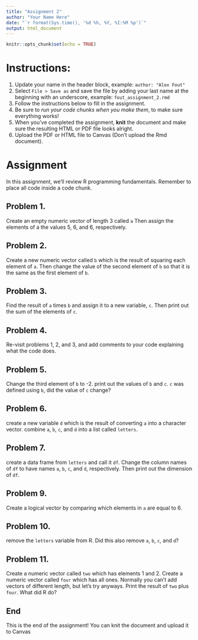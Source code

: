 ```yaml
---
title: "Assignment 2"
author: "Your Name Here"
date: "`r format(Sys.time(), '%d %h, %Y, %I:%M %p')`"
output: html_document
---
```


```r
knitr::opts_chunk$set(echo = TRUE)
```

# Instructions:

1. Update your name in the header block, example: `author: "Alex Fout" `
1. Select `File > Save as` and save the file by adding your last name at the beginning with an underscore, example: `fout_assignment_2.rmd`
1. Follow the instructions below to fill in the assignment.
1. Be sure to _run your code chunks when you make them_, to make sure everything works!
1. When you've completed the assignment, __knit__ the document and make sure the resulting HTML or PDF file looks alright.
1. Upload the PDF or HTML file to Canvas (Don't upload the Rmd document).


# Assignment

In this assignment, we'll review R programming fundamentals.
Remember to place all code inside a code chunk.


## Problem 1. 

Create an empty numeric vector of length 3 called `a`
Then assign the elements of a the values 5, 6, and 6, respectively.



## Problem 2.

Create a new numeric vector called `b` which is the result of squaring each element of `a`.
Then change the value of the second element of `b` so that it is the same as the first element of `b`.



## Problem 3.

Find the result of `a` times `b` and assign it to a new variable, `c`.
Then print out the sum of the elements of `c`.



## Problem 4.

Re-visit problems 1, 2, and 3, and add comments to your code explaining what the code does.


## Problem 5.

Change the third element of `b` to -2.
print out the values of `b` and `c`.
`c` was defined using `b`, did the value of `c` change?


## Problem 6. 

create a new variable `d` which is the result of converting `a` into a character vector.
combine `a`, `b`, `c`, and `d` into a list called `letters`.


## Problem 7.

create a data frame from `letters` and call it `df`.
Change the column names of `df` to have names `a`, `b`, `c`, and `d`, respectively.
Then print out the dimension of `df`.


## Problem 9.

Create a logical vector by comparing which elements in `a` are equal to 6.


## Problem 10.

remove the `letters` variable from R.
Did this also remove `a`, `b`, `c`, and `d`?



## Problem 11.

Create a numeric vector called `two` which has elements 1 and 2.
Create a numeric vector called `four` which has all ones.
Normally you can't add vectors of different length, but let's try anyways.
Print the result of `two` plus `four`.
What did R do?




## End

This is the end of the assignment!
You can knit the document and upload it to Canvas



